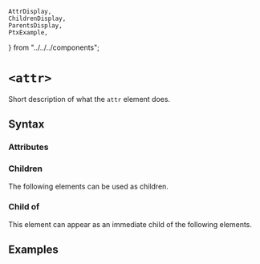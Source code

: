     AttrDisplay,
    ChildrenDisplay,
    ParentsDisplay,
    PtxExample,
} from "../../../components";

# `<attr>`

Short description of what the `attr` element does.

## Syntax

### Attributes

<AttrDisplay name="attr" />

### Children

The following elements can be used as children.

<ChildrenDisplay name="attr" />

### Child of

This element can appear as an immediate child of the following elements.

<ParentsDisplay name="attr" />

## Examples

    